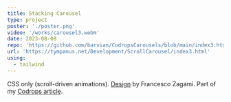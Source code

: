 ```yaml
---
title: Stacking Carousel
type: project
poster: './poster.png'
video: '/works/carousel3.webm'
date: 2023-08-08
repo: 'https://github.com/barvian/CodropsCarousels/blob/main/index3.html'
url: 'https://tympanus.net/Development/ScrollCarousel/index3.html'
using:
  - tailwind
---
```


CSS only (scroll-driven animations). [Design](https://dribbble.com/shots/10722222-Adam-Sorensen-Portfolio) by Francesco Zagami.
Part of my [Codrops article](https://tympanus.net/codrops/2024/01/24/experimental-css-only-carousels-with-scroll-driven-animations/).
